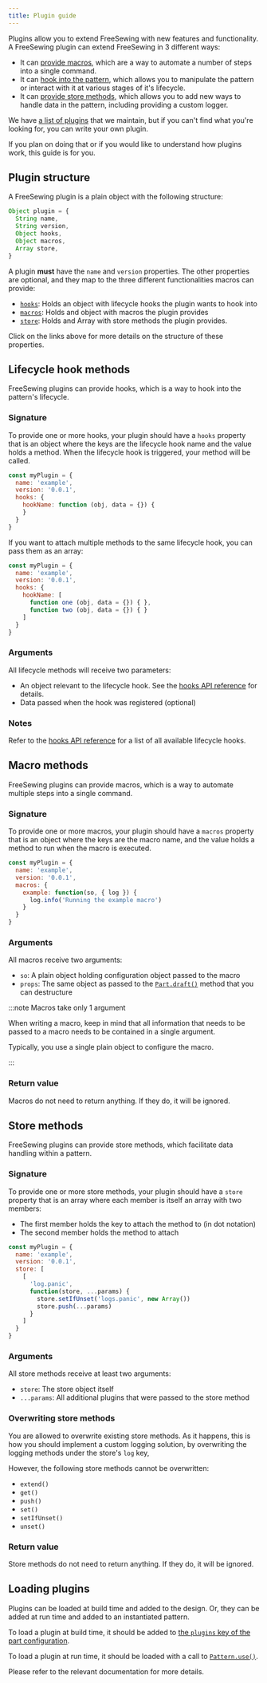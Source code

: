 ```yaml
---
title: Plugin guide
---
```


Plugins allow you to extend FreeSewing with new features and functionality.
A FreeSewing plugin can extend FreeSewing in 3 different ways:

- It can [provide macros](#macro-methods), which are a way to automate a number of steps into a
  single command.
- It can [hook into the pattern](#lifecycle-hook-methods), which allows you to manipulate the pattern or
  interact with it at various stages of it's lifecycle.
- It can [provide store methods](#store-methods), which allows you to add new ways to handle data
  in the pattern, including providing a custom logger.

We have [a list of plugins](/reference/plugins/) that we maintain, but
if you can't find what you're looking for, you can write your own plugin.

If you plan on doing that or if you would like to understand how plugins work,
this guide is for you.

## Plugin structure

A FreeSewing plugin is a plain object with the following structure:

```mjs
Object plugin = {
  String name,
  String version,
  Object hooks,
  Object macros,
  Array store,
}
```

A plugin **must** have the `name` and `version` properties.
The other properties are optional, and they map to the three different functionalities macros can provide:

- [`hooks`](#lifecycle-hook-methods): Holds an object with lifecycle hooks the plugin wants to hook into
- [`macros`](#macro-methods): Holds and object with macros the plugin provides
- [`store`](#store-methods): Holds and Array with store methods the plugin provides.

Click on the links above for more details on the structure of these properties.

## Lifecycle hook methods

FreeSewing plugins can provide hooks, which is a way to hook into the pattern's
lifecycle.

### Signature

To provide one or more hooks, your plugin should have a `hooks` property that
is an object where the keys are the lifecycle hook name and the value holds a
method. When the lifecycle hook is triggered, your method will be called.

```mjs
const myPlugin = {
  name: 'example',
  version: '0.0.1',
  hooks: {
    hookName: function (obj, data = {}) {
    }
  }
}
```

If you want to attach multiple methods to the same lifecycle hook, you can pass
them as an array:

```mjs
const myPlugin = {
  name: 'example',
  version: '0.0.1',
  hooks: {
    hookName: [
      function one (obj, data = {}) { },
      function two (obj, data = {}) { }
    ]
  }
}
```

### Arguments

All lifecycle methods will receive two parameters:

- An object relevant to the lifecycle hook. See the [hooks API reference](/reference/hooks/) for details.
- Data passed when the hook was registered (optional)

### Notes

Refer to the [hooks API reference](/reference/hooks/) for a list of all
available lifecycle hooks.

## Macro methods

FreeSewing plugins can provide macros, which is a way to automate multiple
steps into a single command.

### Signature

To provide one or more macros, your plugin should have a `macros` property that
is an object where the keys are the macro name, and the value holds a method to
run when the macro is executed.

```mjs
const myPlugin = {
  name: 'example',
  version: '0.0.1',
  macros: {
    example: function(so, { log }) {
      log.info('Running the example macro')
    }
  }
}
```

### Arguments

All macros receive two arguments:

- `so`: A plain object holding configuration object passed to the macro
- `props`: The same object as passed to the [`Part.draft()`](/reference/api/part/draft) method that you can destructure

:::note Macros take only 1 argument

When writing a macro, keep in mind that all information that needs to be passed
to a macro needs to be contained in a single argument.

Typically, you use a single plain object to configure the macro.

:::

### Return value

Macros do not need to return anything. If they do, it will be ignored.

## Store methods

FreeSewing plugins can provide store methods, which facilitate data handling
within a pattern.

### Signature

To provide one or more store methods, your plugin should have a `store` property that
is an array where each member is itself an array with two members:

- The first member holds the key to attach the method to (in dot notation)
- The second member holds the method to attach

```mjs
const myPlugin = {
  name: 'example',
  version: '0.0.1',
  store: [
    [
      'log.panic',
      function(store, ...params) {
        store.setIfUnset('logs.panic', new Array())
        store.push(...params)
      }
    ]
  }
}
```

### Arguments

All store methods receive at least two arguments:

- `store`: The store object itself
- `...params`: All additional plugins that were passed to the store method

### Overwriting store methods

You are allowed to overwrite existing store methods.
As it happens, this is how you should implement a custom logging solution,
by overwriting the logging methods under the store's `log` key,

However, the following store methods cannot be overwritten:

- `extend()`
- `get()`
- `push()`
- `set()`
- `setIfUnset()`
- `unset()`

### Return value

Store methods do not need to return anything. If they do, it will be ignored.

## Loading plugins

Plugins can be loaded at build time and added to the design.
Or, they can be added at run time and added to an instantiated pattern.

To load a plugin at build time, it should be added to [the `plugins` key of the part configuration](/reference/api/part/config/plugins).

To load a plugin at run time, it should be loaded with a call to [`Pattern.use()`](/reference/api/pattern/use).

Please refer to the relevant documentation for more details.
